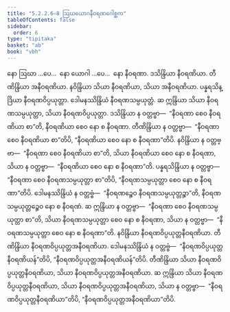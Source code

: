 ```yaml
---
title: "5.2.2.6–8 ဩဃယောဂနီဝရဏဂေါစ္ဆက"
tableOfContents: false
sidebar:
  order: 6
type: "tipitaka"
basket: "ab"
book: "vbh"
---
```



<DynamicBreadcrumb />

<Paragraph number="922" book="vbh">
နော ဩဃာ …ပေ…  နော ယောဂါ …ပေ…  နော နီဝရဏာ. ဒသိန္ဒြိယာ နီဝရဏိယာ. တီဏိန္ဒြိယာ အနီဝရဏိယာ. နဝိန္ဒြိယာ သိယာ နီဝရဏိယာ, သိယာ အနီဝရဏိယာ. ပန္နရသိန္ဒြိယာ နီဝရဏဝိပ္ပယုတ္တာ. ဒေါမနဿိန္ဒြိယံ နီဝရဏသမ္ပယုတ္တံ. ဆ ဣန္ဒြိယာ သိယာ နီဝရဏသမ္ပယုတ္တာ, သိယာ နီဝရဏဝိပ္ပယုတ္တာ. ဒသိန္ဒြိယာ န ဝတ္တဗ္ဗာ—  “နီဝရဏာ စေဝ နီဝရဏိယာ စာ”တိ, နီဝရဏိယာ စေဝ နော စ နီဝရဏာ. တီဏိန္ဒြိယာ န ဝတ္တဗ္ဗာ—  “နီဝရဏာ စေဝ နီဝရဏိယာ စာ”တိပိ, “နီဝရဏိယာ စေဝ နော စ နီဝရဏာ”တိပိ. နဝိန္ဒြိယာ န ဝတ္တဗ္ဗာ—  “နီဝရဏာ စေဝ နီဝရဏိယာ စာ”တိ, သိယာ နီဝရဏိယာ စေဝ နော စ နီဝရဏာ, သိယာ န ဝတ္တဗ္ဗာ—  “နီဝရဏိယာ စေဝ နော စ နီဝရဏာ”တိ.
</Paragraph>

<Paragraph number="923" book="vbh">
ပန္နရသိန္ဒြိယာ န ဝတ္တဗ္ဗာ—  “နီဝရဏာ စေဝ နီဝရဏသမ္ပယုတ္တာ စာ”တိပိ, “နီဝရဏသမ္ပယုတ္တာ စေဝ နော စ နီဝရဏာ”တိပိ. ဒေါမနဿိန္ဒြိယံ န ဝတ္တဗ္ဗံ—  “နီဝရဏဉ္စေဝ နီဝရဏသမ္ပယုတ္တဉ္စာ”တိ, နီဝရဏသမ္ပယုတ္တဉ္စေဝ နော စ နီဝရဏံ. ဆ ဣန္ဒြိယာ န ဝတ္တဗ္ဗာ—  “နီဝရဏာ စေဝ နီဝရဏသမ္ပယုတ္တာ စာ”တိ, သိယာ နီဝရဏသမ္ပယုတ္တာ စေဝ နော စ နီဝရဏာ, သိယာ န ဝတ္တဗ္ဗာ—  “နီဝရဏသမ္ပယုတ္တာ စေဝ နော စ နီဝရဏာ”တိ.
</Paragraph>

<Paragraph number="924" book="vbh">
နဝိန္ဒြိယာ နီဝရဏဝိပ္ပယုတ္တနီဝရဏိယာ. တီဏိန္ဒြိယာ နီဝရဏဝိပ္ပယုတ္တအနီဝရဏိယာ. ဒေါမနဿိန္ဒြိယံ န ဝတ္တဗ္ဗံ—  “နီဝရဏဝိပ္ပယုတ္တနီဝရဏိယန်”တိပိ, “နီဝရဏဝိပ္ပယုတ္တအနီဝရဏိယန်”တိပိ. တီဏိန္ဒြိယာ သိယာ နီဝရဏဝိပ္ပယုတ္တနီဝရဏိယာ, သိယာ နီဝရဏဝိပ္ပယုတ္တအနီဝရဏိယာ. ဆ ဣန္ဒြိယာ သိယာ နီဝရဏဝိပ္ပယုတ္တနီဝရဏိယာ, သိယာ နီဝရဏဝိပ္ပယုတ္တအနီဝရဏိယာ, သိယာ န ဝတ္တဗ္ဗာ—  “နီဝရဏဝိပ္ပယုတ္တနီဝရဏိယာ”တိပိ, “နီဝရဏဝိပ္ပယုတ္တအနီဝရဏိယာ”တိပိ.
</Paragraph>